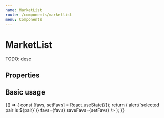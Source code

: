 ```yaml
---
name: MarketList
route: /components/marketlist
menu: Components
---
```




# MarketList

TODO: desc

## Properties

<Props of={MarketList} />

## Basic usage

<Playground>
  {() => {
    const [favs, setFavs] = React.useState({});
    return (
      <MarketList
        data={[
          {
            id: "tBTCUSD",
            baseCcy: "BTC",
            quoteCcy: "USD",
            lastPrice: 8370.7,
            "24hChange": -0.0209,
            "24hHigh": 8815.3,
            "24hLow": 8314,
            "24hVolume": 62126212.09381871,
          },
          {
            id: "tETHUSD",
            baseCcy: "ETH",
            quoteCcy: "USD",
            lastPrice: 8270.6,
            "24hChange": -0.0209,
            "24hHigh": 8815.3,
            "24hLow": 8316,
            "24hVolume": 6312.09381871,
          },
          {
            id: "tXRPUSD",
            baseCcy: "XRP",
            quoteCcy: "USD",
            lastPrice: 8255.4,
            "24hChange": 0.0209,
            "24hHigh": 8815.3,
            "24hLow": 8317,
            "24hVolume": 6200.09381871,
          },
        ]}
        tabs={[
          {
            id: "USD",
            title: "USD",
          },
          {
            id: "EUR",
            title: "EUR",
          },
        ]}
        onRowClick={(pair) => alert(`selected pair is ${pair}`)}
        favs={favs}
        saveFavs={setFavs}
      />
    );
  }}
</Playground>
